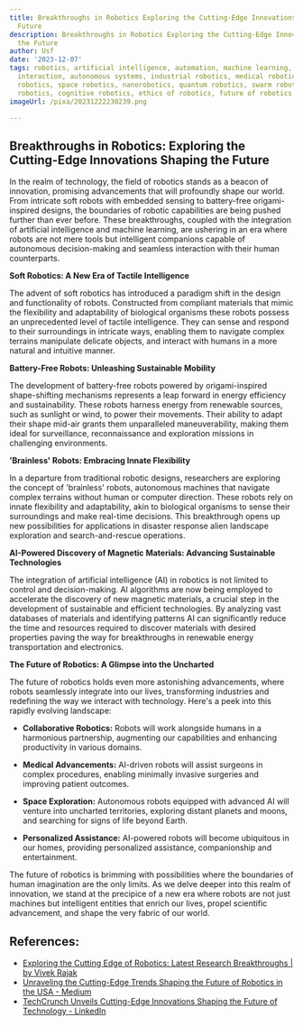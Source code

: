 ```yaml
---
title: Breakthroughs in Robotics Exploring the Cutting-Edge Innovations Shaping the
  Future
description: Breakthroughs in Robotics Exploring the Cutting-Edge Innovations Shaping
  the Future
author: Usf
date: '2023-12-07'
tags: robotics, artificial intelligence, automation, machine learning, human-robot
  interaction, autonomous systems, industrial robotics, medical robotics, military
  robotics, space robotics, nanorobotics, quantum robotics, swarm robotics, bio-inspired
  robotics, cognitive robotics, ethics of robotics, future of robotics
imageUrl: /pixa/20231222230239.png

---
```

## Breakthroughs in Robotics: Exploring the Cutting-Edge  Innovations Shaping the Future

In the realm of technology, the field of robotics stands as a  beacon of innovation, promising advancements that will profoundly shape our world. From intricate soft robots with embedded sensing to battery-free origami-inspired designs, the boundaries of robotic capabilities are being pushed  further than ever before. These breakthroughs, coupled with the integration of artificial intelligence and machine learning, are  ushering in an era where robots are not mere  tools but intelligent companions capable of autonomous decision-making and seamless interaction with  their human counterparts.

**Soft Robotics: A New Era of Tactile Intelligence**

The advent of  soft robotics has  introduced a  paradigm shift in the design and functionality of robots. Constructed from compliant  materials that mimic the flexibility and adaptability of  biological organisms these robots possess an unprecedented level of  tactile intelligence. They can sense  and respond to their surroundings in intricate  ways,  enabling them to navigate complex terrains manipulate delicate objects, and interact with  humans in a more natural and intuitive manner.

**Battery-Free Robots: Unleashing Sustainable Mobility**

The development  of battery-free robots powered by origami-inspired shape-shifting  mechanisms represents a leap forward in energy efficiency  and sustainability. These robots harness energy from renewable sources, such  as  sunlight or wind, to power their movements. Their ability to adapt their shape mid-air grants them unparalleled maneuverability, making them ideal for surveillance,  reconnaissance and  exploration missions in challenging environments.

**'Brainless' Robots: Embracing Innate Flexibility**

In a departure from traditional robotic designs, researchers are exploring the concept of 'brainless' robots, autonomous machines that navigate complex terrains without human or computer direction. These robots rely on innate flexibility  and adaptability, akin to biological organisms to sense their surroundings and make real-time decisions.  This breakthrough opens  up new possibilities for applications in disaster response alien landscape exploration and  search-and-rescue operations.

**AI-Powered Discovery of Magnetic Materials: Advancing Sustainable Technologies**

The integration of artificial  intelligence (AI) in robotics is not limited to control and decision-making. AI algorithms are now being employed to accelerate the discovery of new magnetic materials, a crucial step in the development of sustainable and efficient technologies. By analyzing vast databases of materials and identifying patterns AI can significantly reduce the time  and resources required to discover materials with desired properties paving the  way  for breakthroughs in renewable energy  transportation and electronics.

**The Future of Robotics:  A Glimpse into the Uncharted**

The future of robotics holds even  more astonishing advancements, where  robots seamlessly integrate into our lives, transforming industries and redefining  the way we interact with technology. Here's a peek into this rapidly evolving landscape:

* **Collaborative Robotics:**  Robots will work alongside humans in a harmonious partnership, augmenting our capabilities and enhancing productivity in various domains.

* **Medical Advancements:**  AI-driven robots will assist surgeons in  complex procedures, enabling  minimally invasive surgeries and improving patient outcomes.

*  **Space Exploration:** Autonomous robots equipped with advanced AI will venture into  uncharted  territories, exploring distant planets and moons, and searching for signs of life beyond Earth.

*  **Personalized Assistance:** AI-powered robots will  become ubiquitous in our homes, providing personalized assistance, companionship and entertainment.

The future of robotics  is  brimming with  possibilities where the boundaries of human imagination are the only limits. As we  delve deeper into this realm of innovation, we stand at the precipice of  a new era  where robots are not just machines but intelligent entities that enrich  our lives, propel scientific advancement, and  shape the  very fabric of our  world.

## References:
- [Exploring the Cutting Edge of Robotics: Latest Research Breakthroughs | by Vivek Rajak](https://medium.com/@vivek.rajak027/exploring-the-cutting-edge-of-robotics-latest-research-breakthroughs-a87b675cb2d1)
- [Unraveling the Cutting-Edge Trends Shaping the Future of Robotics in the USA - Medium](https://medium.com/@emmaja/unraveling-the-cutting-edge-trends-shaping-the-future-of-robotics-in-the-usa-7504115802b4)
- [TechCrunch Unveils Cutting-Edge Innovations Shaping the Future of Technology - LinkedIn](https://www.linkedin.com/pulse/techcrunch-unveils-cutting-edge-innovations-shaping-future-anand)
